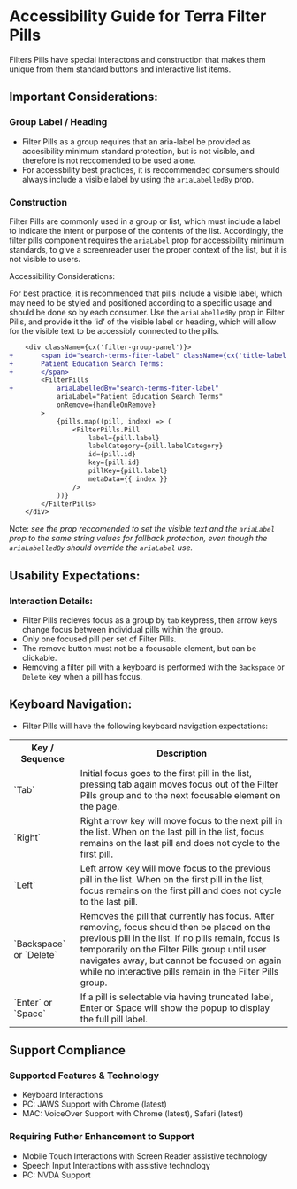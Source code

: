 
<Badge />

# Accessibility Guide for Terra Filter Pills

Filters Pills have special interactons and construction that makes them unique from them standard buttons and interactive list items.

## Important Considerations:

### Group Label / Heading

 - Filter Pills as a group requires that an aria-label be provided as accesibility minimum standard protection, but is not visible, and therefore is not
reccomended to be used alone.
 - For accessbility best practices, it is reccommended consumers should always include a visible label by using the `ariaLabelledBy` prop.

### Construction

Filter Pills are commonly used in a group or list, which must include a label to indicate the intent or purpose of the contents of the list.
Accordingly, the filter pills component requires the `ariaLabel` prop for accessibility minimum standards, to give a screenreader user the proper
context of the list, but it is not visible to users.


<Notice variant="important" ariaLevel="1">
Accessibility Considerations:

For best practice, it is recommended that pills include a visible label, which may need to be styled and positioned according to a specific
usage and should be done so by each consumer. Use the `ariaLabelledBy` prop in Filter Pills, and provide it the ʻidʼ of the visible label or
heading, which will allow for the visible text to be accessibly connected to the pills.

```diff
    <div className={cx('filter-group-panel')}>
+       <span id="search-terms-fiter-label" className={cx('title-label')}>
+       Patient Education Search Terms:
+       </span>
        <FilterPills
+           ariaLabelledBy="search-terms-fiter-label"
            ariaLabel="Patient Education Search Terms"
            onRemove={handleOnRemove}
        >
            {pills.map((pill, index) => (
                <FilterPills.Pill
                    label={pill.label}
                    labelCategory={pill.labelCategory}
                    id={pill.id}
                    key={pill.id}
                    pillKey={pill.label}
                    metaData={{ index }}
                />
            ))}
        </FilterPills>
    </div>
```

Note: _see the prop reccomended to set the visible text and the `ariaLabel` prop to the same string values for fallback
protection, even though the `ariaLabelledBy` should override the `ariaLabel` use._
</Notice>

## Usability Expectations:

### Interaction Details:

- Filter Pills recieves focus as a group by `tab` keypress, then arrow keys change focus between individual pills within the group.
- Only one focused pill per set of Filter Pills.
- The remove button must not be a focusable element, but can be clickable.
- Removing a filter pill with a keyboard is performed with the `Backspace` or `Delete` key when a pill has focus.

## Keyboard Navigation:
- Filter Pills will have the following keyboard navigation expectations:

<table style={{ margin: "5px", border: "1px solid #0000", 'border-collapse': "collapse" }}>
  <tr>
    <th>Key / Sequence</th>
    <th>Description</th> 
  </tr>
  <tr>
    <td>`Tab`</td>
    <td>Initial focus goes to the first pill in the list, pressing tab again moves focus out of the Filter Pills group and to the next
    focusable element on the page.</td>
  </tr>
  <tr>
    <td>`Right`</td>
    <td>Right arrow key will move focus to the next pill in the list. When on the last pill in the list, focus remains on the last
    pill and does not cycle to the first pill.</td>
  </tr>
  <tr>
    <td>`Left`</td>
    <td>Left arrow key will move focus to the previous pill in the list. When on the first pill in the list, focus remains on the
    first pill and does not cycle to the last pill.</td>
  </tr>
  <tr>
    <td>`Backspace` or `Delete`</td>
    <td>Removes the pill that currently has focus. After removing, focus should then be placed on the previous pill in the
    list. If no pills remain, focus is temporarily on the Filter Pills group until user navigates away, but cannot be focused
    on again while no interactive pills remain in the Filter Pills group.</td>
  </tr>
  <tr>
    <td>`Enter` or `Space`</td>
    <td>If a pill is selectable via having truncated label, Enter or Space will show the popup to display the full pill label.</td>
  </tr>
</table>

## Support Compliance

### Supported Features & Technology
- Keyboard Interactions
- PC: JAWS Support with Chrome (latest)
- MAC: VoiceOver Support with Chrome (latest), Safari (latest)

### Requiring Futher Enhancement to Support
- Mobile Touch Interactions with Screen Reader assistive technology
- Speech Input Interactions with assistive technology
- PC: NVDA Support

